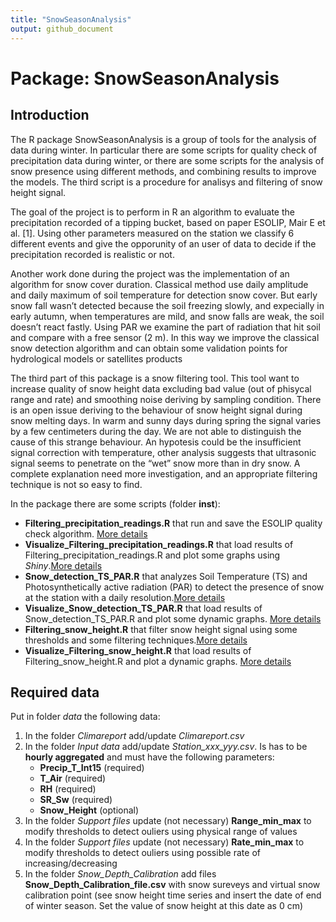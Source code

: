 ```yaml
---
title: "SnowSeasonAnalysis"
output: github_document
---
```


# Package: SnowSeasonAnalysis

## Introduction 

The R package SnowSeasonAnalysis is a group of tools for the analysis of data during winter. In particular there are some scripts for quality check of precipitation data during winter, or there are some scripts for the analysis of snow presence using different methods, and combining results to improve the models. The third script is a procedure for analisys and filtering of snow height signal.  

The goal of the project is to perform in R an algorithm to evaluate the precipitation recorded of a tipping bucket, based on paper ESOLIP, Mair E et al. [1]. Using other parameters measured on the station we classify 6 different events and give the opporunity of an user of data to decide if the precipitation recorded is realistic or not. 

Another work done during the project was the implementation of an algorithm for snow cover duration. Classical method use daily amplitude and daily maximum of soil temperature for detection snow cover. But early snow fall wasn't detected because the soil freezing slowly, and expecially in early autumn, when temperatures are mild, and snow falls are weak, the soil doesn't react fastly. Using PAR we examine the part of radiation that hit soil and compare with a free sensor (2 m). In this way we improve the classical snow detection algorithm and can obtain some validation points for hydrological models or satellites products  

The third part of this package is a snow filtering tool. This tool want to increase quality of snow height data excluding bad value (out of phisycal range and rate) and smoothing noise deriving by sampling condition. There is an open issue deriving to the behaviour of snow height signal during snow melting days. In warm and sunny days during spring the signal varies by a few centimeters during the day. We are not able to distinguish the cause of this strange behaviour. An hypotesis could be the insufficient signal correction with temperature, other analysis suggests that ultrasonic signal seems to penetrate on the "wet" snow more than in dry snow. A complete explanation need more investigation, and an appropriate filtering technique is not so easy to find.   

In the package there are some scripts (folder **inst**):

* **Filtering_precipitation_readings.R** that run and save the ESOLIP quality check algorithm. [More details](https://github.com/EURAC-Ecohydro/SnowSeasonAnalysis/tree/master/vignettes/Filtering_precipitation_readings.Rmd)
* **Visualize_Filtering_precipitation_readings.R** that load results of Filtering_precipitation_readings.R and plot some graphs using *Shiny*.[More details](https://github.com/EURAC-Ecohydro/SnowSeasonAnalysis/tree/master/vignettes/Visualize_ESOLIP.Rmd)
* **Snow_detection_TS_PAR.R** that analyzes Soil Temperature (TS) and Photosynthetically active radiation (PAR) to detect the presence of snow at the station with a daily resolution.[More details](https://github.com/EURAC-Ecohydro/SnowSeasonAnalysis/tree/master/vignettes/Snow_detection_TS_PAR.Rmd)
* **Visualize_Snow_detection_TS_PAR.R** that load results of Snow_detection_TS_PAR.R and plot some dynamic graphs. [More details](https://github.com/EURAC-Ecohydro/SnowSeasonAnalysis/tree/master/vignettes/Visualize_ESOLIP.Rmd)
* **Filtering_snow_height.R** that filter snow height signal using some thresholds and some filtering techniques.[More details](https://github.com/EURAC-Ecohydro/SnowSeasonAnalysis/tree/master/vignettes/Filtering_snow_height.Rmd)
* **Visualize_Filtering_snow_height.R** that load results of Filtering_snow_height.R and plot a dynamic graphs. [More details](https://github.com/EURAC-Ecohydro/SnowSeasonAnalysis/tree/master/vignettes/Visualize_Filtering_snow_height.Rmd)


## Required data
Put in folder *data* the following data:

1. In the folder *Climareport* add/update *Climareport.csv* 
2. In the folder *Input data* add/update *Station_xxx_yyy.csv*. Is has to be **hourly aggregated** and must have the following parameters:
      + **Precip_T_Int15** (required)
      + **T_Air** (required)
      + **RH** (required)
      + **SR_Sw** (required)
      + **Snow_Height** (optional)
3. In the folder *Support files* update (not necessary) **Range_min_max** to modify thresholds to detect ouliers using physical range of values
4. In the folder *Support files* update (not necessary) **Rate_min_max** to modify thresholds to detect ouliers using possible rate of increasing/decreasing 
5. In the folder *Snow_Depth_Calibration* add files **Snow_Depth_Calibration_file.csv** with snow sureveys and virtual snow calibration point (see snow height time series and insert the date of end of winter season. Set the value of snow height at this date as 0 cm) 
